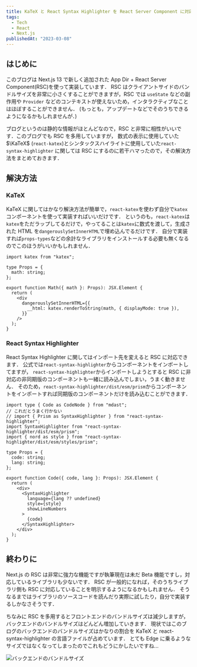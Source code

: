 ```yaml
---
title: KaTeX と React Syntax Highlighter を React Server Component に対応させる
tags:
  - Tech
  - React
  - Next.js
publishedAt: "2023-03-08"
---
```


## はじめに

このブログは Next.js 13 で新しく追加された App Dir + React Server Component(RSC)を使って実装しています．
RSC はクライアントサイドのバンドルサイズを非常に小さくすることができますが，RSC では `useState` などの副作用や
`Provider` などのコンテキストが使えないため，インタラクティブなことはほぼすることができません．
(もっとも，アップデートなどでそのうちできるようになるかもしれませんが．)

ブログというのは静的な情報がほとんどなので，RSC と非常に相性がいいです．このブログでも RSC を多用していますが，
数式の表示に使用していた $\KaTeX$ (`react-katex`)とシンタックスハイライトに使用していた`react-syntax-highlighter`
に関しては RSC にするのに若干ハマったので，その解決方法をまとめておきます．

## 解決方法

### KaTeX

KaTeX に関してはかなり解決方法が簡単で，`react-katex`を使わず自分で`katex`コンポーネントを使って実装すればいいだけです．
というのも，`react-katex`は`katex`をただラップしてるだけで，やってることは`katex`に数式を渡して，生成された HTML を`dangerouslySetInnerHTML`で埋め込んでるだけです．
自分で実装すれば`props-types`などの余計なライブラリをインストールする必要も無くなるのでこのほうがいいかもしれません．

```tsx
import katex from "katex";

type Props = {
  math: string;
};

export function Math({ math }: Props): JSX.Element {
  return (
    <div
      dangerouslySetInnerHTML={{
        __html: katex.renderToString(math, { displayMode: true }),
      }}
    />
  );
}
```

### React Syntax Highlighter

React Syntax Highlighter に関してはインポート先を変えると RSC に対応できます．
公式では`react-syntax-highlighter`からコンポーネントをインポートしてますが，
`react-syntax-highlighter`からインポートしようとすると RSC に非対応の非同期版のコンポーネントも一緒に読み込んでしまい，うまく動きません．
そのため，`react-syntax-highlighter/dist/esm/prism`からコンポーネントをインポートすれば同期版のコンポーネントだけを読み込むことができます．

```tsx
import type { Code as CodeNode } from "mdast";
// これだとうまく行かない
// import { Prism as SyntaxHighlighter } from "react-syntax-highlighter";
import SyntaxHighlighter from "react-syntax-highlighter/dist/esm/prism";
import { nord as style } from "react-syntax-highlighter/dist/esm/styles/prism";

type Props = {
  code: string;
  lang: string;
};

export function Code({ code, lang }: Props): JSX.Element {
  return (
    <div>
      <SyntaxHighlighter
        language={lang ?? undefined}
        style={style}
        showLineNumbers
      >
        {code}
      </SyntaxHighlighter>
    </div>
  );
}
```

## 終わりに

Next.js の RSC は非常に強力な機能ですが執筆現在は未だ Beta 機能ですし，対応しているライブラリも少ないです．
RSC が一般的になれば，そのうちライブラリ側も RSC に対応していることを明示するようになるかもしれません．
そうなるまではライブラリのソースコードを読んだり実際に試したり，自分で実装するしかなさそうです．

ちなみに RSC を多用するとフロントエンドのバンドルサイズは減少しますが，バックエンドのバンドルサイズはどんどん増加していきます．
現状ではこのブログのバックエンドのバンドルサイズはかなりの割合を KaTeX と react-syntax-highlighter の言語ファイルが占めています．
とても Edge に乗るようなサイズではなくなってしまったのでこれもどうにかしたいですね...

![バックエンドのバンドルサイズ](./bundle-size.png)
